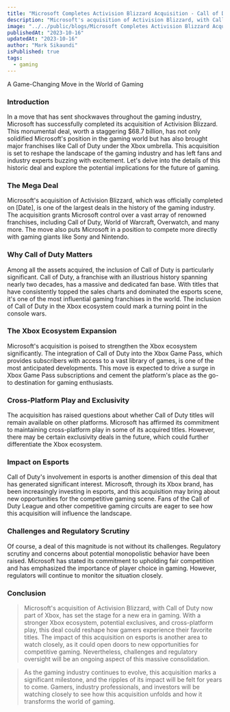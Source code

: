 ```yaml
---
title: "Microsoft Completes Activision Blizzard Acquisition - Call of Duty Now Part of Xbox"
description: "Microsoft's acquisition of Activision Blizzard, with Call of Duty now part of Xbox, has set the stage for a new era in gaming. With a stronger Xbox ecosystem, potential exclusives, and cross-platform play, this deal could reshape how gamers experience their favorite titles."
image: "../../public/blogs/Microsoft Completes Activision Blizzard Acquisition - Call of Duty Now Part of Xbox.jpeg"
publishedAt: "2023-10-16"
updatedAt: "2023-10-16"
author: "Mark Sikaundi"
isPublished: true
tags:
  - gaming
---
```


A Game-Changing Move in the World of Gaming

### Introduction

In a move that has sent shockwaves throughout the gaming industry, Microsoft has successfully completed its acquisition of Activision Blizzard. This monumental deal, worth a staggering $68.7 billion, has not only solidified Microsoft's position in the gaming world but has also brought major franchises like Call of Duty under the Xbox umbrella. This acquisition is set to reshape the landscape of the gaming industry and has left fans and industry experts buzzing with excitement. Let's delve into the details of this historic deal and explore the potential implications for the future of gaming.

### The Mega Deal

Microsoft's acquisition of Activision Blizzard, which was officially completed on [Date], is one of the largest deals in the history of the gaming industry. The acquisition grants Microsoft control over a vast array of renowned franchises, including Call of Duty, World of Warcraft, Overwatch, and many more. The move also puts Microsoft in a position to compete more directly with gaming giants like Sony and Nintendo.

### Why Call of Duty Matters

Among all the assets acquired, the inclusion of Call of Duty is particularly significant. Call of Duty, a franchise with an illustrious history spanning nearly two decades, has a massive and dedicated fan base. With titles that have consistently topped the sales charts and dominated the esports scene, it's one of the most influential gaming franchises in the world. The inclusion of Call of Duty in the Xbox ecosystem could mark a turning point in the console wars.

### The Xbox Ecosystem Expansion

Microsoft's acquisition is poised to strengthen the Xbox ecosystem significantly. The integration of Call of Duty into the Xbox Game Pass, which provides subscribers with access to a vast library of games, is one of the most anticipated developments. This move is expected to drive a surge in Xbox Game Pass subscriptions and cement the platform's place as the go-to destination for gaming enthusiasts.

### Cross-Platform Play and Exclusivity

The acquisition has raised questions about whether Call of Duty titles will remain available on other platforms. Microsoft has affirmed its commitment to maintaining cross-platform play in some of its acquired titles. However, there may be certain exclusivity deals in the future, which could further differentiate the Xbox ecosystem.

### Impact on Esports

Call of Duty's involvement in esports is another dimension of this deal that has generated significant interest. Microsoft, through its Xbox brand, has been increasingly investing in esports, and this acquisition may bring about new opportunities for the competitive gaming scene. Fans of the Call of Duty League and other competitive gaming circuits are eager to see how this acquisition will influence the landscape.

### Challenges and Regulatory Scrutiny

Of course, a deal of this magnitude is not without its challenges. Regulatory scrutiny and concerns about potential monopolistic behavior have been raised. Microsoft has stated its commitment to upholding fair competition and has emphasized the importance of player choice in gaming. However, regulators will continue to monitor the situation closely.

### Conclusion

> Microsoft's acquisition of Activision Blizzard, with Call of Duty now part of Xbox, has set the stage for a new era in gaming. With a stronger Xbox ecosystem, potential exclusives, and cross-platform play, this deal could reshape how gamers experience their favorite titles. The impact of this acquisition on esports is another area to watch closely, as it could open doors to new opportunities for competitive gaming. Nevertheless, challenges and regulatory oversight will be an ongoing aspect of this massive consolidation.

> As the gaming industry continues to evolve, this acquisition marks a significant milestone, and the ripples of its impact will be felt for years to come. Gamers, industry professionals, and investors will be watching closely to see how this acquisition unfolds and how it transforms the world of gaming.
